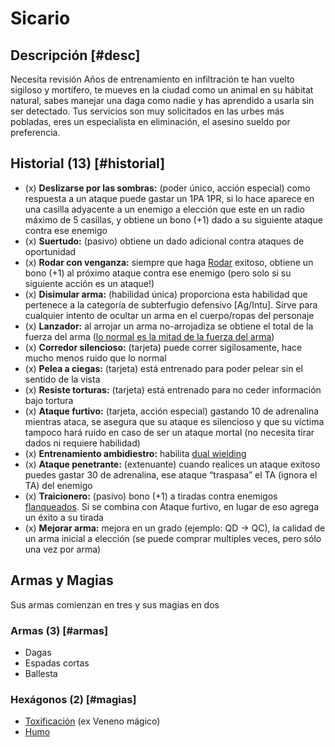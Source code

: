 
# Sicario

<Bleed>
  <Screenshot src={assasinPic} alt="placeholder" full />
</Bleed>

## Descripción [#desc]

<Callout type="warning" emoji="🔎">
  Necesita revisión
</Callout>
Años de entrenamiento en infiltración te han vuelto sigiloso y mortífero, te mueves
en la ciudad como un animal en su hábitat natural, sabes manejar una daga como nadie
y has aprendido a usarla sin ser detectado. Tus servicios son muy solicitados
en las urbes más pobladas, eres un especialista en eliminación, el asesino sueldo
por preferencia.

## Historial (13) [#historial]

- (x) **Deslizarse por las sombras:** (poder único, acción especial) como respuesta a un ataque puede gastar un 1PA 1PR, si lo hace aparece en una casilla adyacente a un enemigo a elección que este en un radio máximo de 5 casillas, y obtiene un bono (+1) dado a su siguiente ataque contra ese enemigo
- (x) **Suertudo:** (pasivo) obtiene un dado adicional contra ataques de oportunidad
- (x) **Rodar con venganza:** siempre que haga [Rodar](/docs/ruling-combat/05#5-5) exitoso, obtiene un bono (+1) al próximo ataque contra ese enemigo (pero solo si su siguiente acción es un ataque!)
- (x) **Disimular arma:** (habilidad única) proporciona esta habilidad que pertenece a la categoría de subterfugio defensivo [Ag/Intu]. Sirve para cualquier intento de ocultar un arma en el cuerpo/ropas del personaje
- (x) **Lanzador:** al arrojar un arma no-arrojadiza se obtiene el total de la fuerza del arma ([lo normal es la mitad de la fuerza del arma](/docs/ruling-combat/04#4-7))
- (x) **Corredor silencioso:** (tarjeta) puede correr sigilosamente, hace mucho menos ruido que lo normal
- (x) **Pelea a ciegas:** (tarjeta) está entrenado para poder pelear sin el sentido de la vista
- (x) **Resiste torturas:** (tarjeta) está entrenado para no ceder información bajo tortura
- (x) **Ataque furtivo:** (tarjeta, acción especial) gastando 10 de adrenalina mientras ataca, se asegura que su ataque es silencioso y que su víctima tampoco hará ruido en caso de ser un ataque mortal (no necesita tirar dados ni requiere habilidad)
- (x) **Entrenamiento ambidiestro:** habilita [dual wielding](/docs/ruling-combat/04#4-5)
- (x) **Ataque penetrante:** (extenuante) cuando realices un ataque exitoso puedes gastar 30 de adrenalina, ese ataque “traspasa” el TA (ignora el TA) del enemigo
- (x) **Traicionero:** (pasivo) bono (+1) a tiradas contra enemigos [flanqueados](/docs/ruling-combat/02#2-5-1). Si se combina con Ataque furtivo, en lugar de eso agrega un éxito a su tirada
- (x) **Mejorar arma:** mejora en un grado (ejemplo: QD -> QC), la calidad de un arma inicial a elección (se puede comprar multiples veces, pero sólo una vez por arma)

## Armas y Magias
Sus armas comienzan en tres y sus magias en dos

### Armas (3) [#armas]

- Dagas
- Espadas cortas
- Ballesta

### Hexágonos (2) [#magias]

- [Toxificación](/docs/list-hexagons/e15) (ex Veneno mágico)
- [Humo](/docs/list-hexagons/e01L2)
